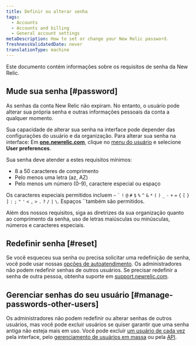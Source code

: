 ```yaml
---
title: Definir ou alterar senha
tags:
  - Accounts
  - Accounts and billing
  - General account settings
metaDescription: How to set or change your New Relic password.
freshnessValidatedDate: never
translationType: machine
---
```


Este documento contém informações sobre os requisitos de senha da New Relic.

## Mude sua senha [#password]

As senhas da conta New Relic não expiram. No entanto, o usuário pode alterar sua própria senha e outras informações pessoais da conta a qualquer momento.

Sua capacidade de alterar sua senha na interface pode depender das configurações do usuário e da organização. Para alterar sua senha na interface: Em <DNT>**[one.newrelic.com](https://one.newrelic.com)**</DNT>, clique no [menu do usuário](/docs/accounts/accounts-billing/general-account-settings/intro-account-settings) e selecione <DNT>**User preferences**</DNT>.

Sua senha deve atender a estes requisitos mínimos:

* 8 a 50 caracteres de comprimento
* Pelo menos uma letra (az, AZ)
* Pelo menos um número (0-9), caractere especial ou espaço

Os caracteres especiais permitidos incluem `~` `` ` `` `!` `@` `#` `$` `%` `^` `&` `*` `(` `)` `_` `-` `+` `=` `{` `[` `}` `]` `:` `;` `"` `'` `<` `,` `>` `.` `?` `/` `|` `\`. Espaços ``também são permitidos.

<Callout variant="important">
  Além dos nossos requisitos, siga as diretrizes da sua organização quanto ao comprimento da senha, uso de letras maiúsculas ou minúsculas, números e caracteres especiais.
</Callout>

## Redefinir senha [#reset]

Se você esqueceu sua senha ou precisa solicitar uma redefinição de senha, você pode usar nossas [opções de autoatendimento](/docs/accounts-partnerships/accounts/account-setup/troubleshoot-password-email-address-login-problems#forgot-password). Os administradores não podem redefinir senhas de outros usuários. Se precisar redefinir a senha de outra pessoa, obtenha suporte em [support.newrelic.com](https://support.newrelic.com).

## Gerenciar senhas do seu usuário [#manage-passwords-other-users]

Os administradores não podem redefinir ou alterar senhas de outros usuários, mas você pode excluir usuários se quiser garantir que uma senha antiga não esteja mais em uso. Você pode excluir [um usuário de cada vez](/docs/accounts/original-accounts-billing/original-users-roles/users-roles-original-user-model/#deleting) pela interface, pelo [gerenciamento de usuários em massa](/docs/accounts/original-accounts-billing/original-users-roles/users-roles-original-user-model/#bulk) ou pela [API](/docs/apis/nerdgraph/examples/nerdgraph-manage-users/#delete-users).